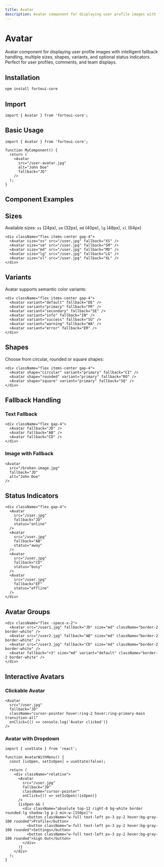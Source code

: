 ```yaml
---
title: Avatar
description: Avatar component for displaying user profile images with fallbacks, multiple sizes, shapes, and status indicators.
---
```


# Avatar

Avatar component for displaying user profile images with intelligent fallback handling, multiple sizes, shapes, variants, and optional status indicators. Perfect for user profiles, comments, and team displays.

## Installation

```bash
npm install forteui-core
```

## Import

```tsx
import { Avatar } from 'forteui-core';
```

## Basic Usage

```tsx
import { Avatar } from 'forteui-core';

function MyComponent() {
  return (
    <Avatar 
      src="/user-avatar.jpg"
      alt="John Doe"
      fallback="JD"
    />
  );
}
```

## Component Examples

<DynamicAvatarShowcase />

## Sizes

Available sizes: `xs` (24px), `sm` (32px), `md` (40px), `lg` (48px), `xl` (64px)

```tsx
<div className="flex items-center gap-4">
  <Avatar size="xs" src="/user.jpg" fallback="XS" />
  <Avatar size="sm" src="/user.jpg" fallback="SM" />
  <Avatar size="md" src="/user.jpg" fallback="MD" />
  <Avatar size="lg" src="/user.jpg" fallback="LG" />
  <Avatar size="xl" src="/user.jpg" fallback="XL" />
</div>
```

## Variants

Avatar supports semantic color variants:

```tsx
<div className="flex items-center gap-4">
  <Avatar variant="default" fallback="DE" />
  <Avatar variant="primary" fallback="PR" />
  <Avatar variant="secondary" fallback="SE" />
  <Avatar variant="info" fallback="IN" />
  <Avatar variant="success" fallback="SU" />
  <Avatar variant="warning" fallback="WA" />
  <Avatar variant="error" fallback="ER" />
</div>
```

## Shapes

Choose from circular, rounded or square shapes:

```tsx
<div className="flex items-center gap-4">
  <Avatar shape="circular" variant="primary" fallback="CI" />
  <Avatar shape="rounded" variant="primary" fallback="RO" />
  <Avatar shape="square" variant="primary" fallback="SQ" />
</div>
```

## Fallback Handling

### Text Fallback

```tsx
<div className="flex gap-4">
  <Avatar fallback="JD" />
  <Avatar fallback="AB" />
  <Avatar fallback="CD" />
</div>
```

### Image with Fallback

```tsx
<Avatar 
  src="/broken-image.jpg" 
  fallback="JD"
  alt="John Doe"
/>
```

## Status Indicators

```tsx
<div className="flex gap-4">
  <Avatar 
    src="/user.jpg" 
    fallback="JD"
    status="online"
  />
  <Avatar 
    src="/user.jpg" 
    fallback="AB"
    status="away"
  />
  <Avatar 
    src="/user.jpg" 
    fallback="CD"
    status="busy"
  />
  <Avatar 
    src="/user.jpg" 
    fallback="EF"
    status="offline"
  />
</div>
```

## Avatar Groups

```tsx
<div className="flex -space-x-2">
  <Avatar src="/user1.jpg" fallback="JD" size="md" className="border-2 border-white" />
  <Avatar src="/user2.jpg" fallback="AB" size="md" className="border-2 border-white" />
  <Avatar src="/user3.jpg" fallback="CD" size="md" className="border-2 border-white" />
  <Avatar fallback="+3" size="md" variant="default" className="border-2 border-white" />
</div>
```

## Interactive Avatars

### Clickable Avatar

```tsx
<Avatar 
  src="/user.jpg"
  fallback="JD"
  className="cursor-pointer hover:ring-2 hover:ring-primary-main transition-all"
  onClick={() => console.log('Avatar clicked')}
/>
```

### Avatar with Dropdown

```tsx
import { useState } from 'react';

function AvatarWithMenu() {
  const [isOpen, setIsOpen] = useState(false);
  
  return (
    <div className="relative">
      <Avatar 
        src="/user.jpg"
        fallback="JD"
        className="cursor-pointer"
        onClick={() => setIsOpen(!isOpen)}
      />
      {isOpen && (
        <div className="absolute top-12 right-0 bg-white border rounded-lg shadow-lg p-2 min-w-[150px]">
          <button className="w-full text-left px-3 py-2 hover:bg-gray-100 rounded">Profile</button>
          <button className="w-full text-left px-3 py-2 hover:bg-gray-100 rounded">Settings</button>
          <button className="w-full text-left px-3 py-2 hover:bg-gray-100 rounded">Sign Out</button>
        </div>
      )}
    </div>
  );
}
```